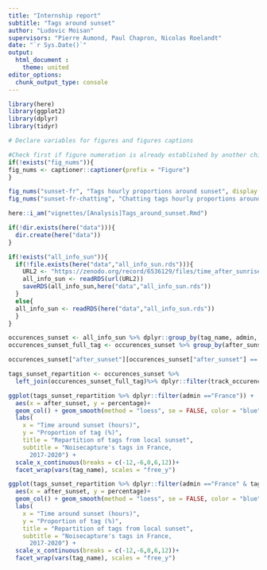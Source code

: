```yaml
---
title: "Internship report"
subtitle: "Tags around sunset"
author: "Ludovic Moisan"
supervisors: "Pierre Aumond, Paul Chapron, Nicolas Roelandt"
date: "`r Sys.Date()`"
output: 
  html_document :
    theme: united
editor_options: 
  chunk_output_type: console
---
```


```r

library(here)
library(ggplot2)
library(dplyr)
library(tidyr)

```

```r

# Declare variables for figures and figures captions

#Check first if figure numeration is already established by another child document to keep tracks of precedent numerations
if(!exists("fig_nums")){
fig_nums <- captioner::captioner(prefix = "Figure")
}

fig_nums("sunset-fr", "Tags hourly proportions around sunset", display = FALSE)
fig_nums("sunset-fr-chatting", "Chatting tags hourly proportions around sunset", display = FALSE)

```

```r

here::i_am("vignettes/[Analysis]Tags_around_sunset.Rmd")

if(!dir.exists(here("data"))){
  dir.create(here("data"))
}

if(!exists("all_info_sun")){
  if(!file.exists(here("data","all_info_sun.rds"))){
    URL2 <- "https://zenodo.org/record/6536129/files/time_after_sunrise.rds?download=1"
    all_info_sun <- readRDS(url(URL2))
    saveRDS(all_info_sun,here("data","all_info_sun.rds"))
  }
  else{
  all_info_sun <- readRDS(here("data","all_info_sun.rds"))
  }
}

```

```r

occurences_sunset <- all_info_sun %>% dplyr::group_by(tag_name, admin, after_sunset = as.numeric(round(after_sunset))) %>% dplyr::count(name = "track_occurence")
occurences_sunset_full_tag <- occurences_sunset %>% group_by(after_sunset, admin) %>% dplyr::summarise(total = sum(track_occurence))

occurences_sunset["after_sunset"][occurences_sunset["after_sunset"] == -13] <- 12

tags_sunset_repartition <- occurences_sunset %>% 
  left_join(occurences_sunset_full_tag)%>% dplyr::filter(track_occurence>0)  %>% mutate(percentage = track_occurence * 100 / total)
```

```r

ggplot(tags_sunset_repartition %>% dplyr::filter(admin =="France")) +
  aes(x = after_sunset, y = percentage)+ 
  geom_col() + geom_smooth(method = "loess", se = FALSE, color = "blue")  +
  labs(
    x = "Time around sunset (hours)",
    y = "Proportion of tag (%)",
    title = "Repartition of tags from local sunset",
    subtitle = "Noisecapture's tags in France,
      2017-2020") +
  scale_x_continuous(breaks = c(-12,-6,0,6,12))+
  facet_wrap(vars(tag_name), scales = "free_y")

```

```r

ggplot(tags_sunset_repartition %>% dplyr::filter(admin =="France" & tag_name == "chatting")) +
  aes(x = after_sunset, y = percentage)+ 
  geom_col() + geom_smooth(method = "loess", se = FALSE, color = "blue")  +
  labs(
    x = "Time around sunset (hours)",
    y = "Proportion of tag (%)",
    title = "Repartition of tags from local sunset",
    subtitle = "Noisecapture's tags in France,
      2017-2020") +
  scale_x_continuous(breaks = c(-12,-6,0,6,12))+
  facet_wrap(vars(tag_name), scales = "free_y")

```